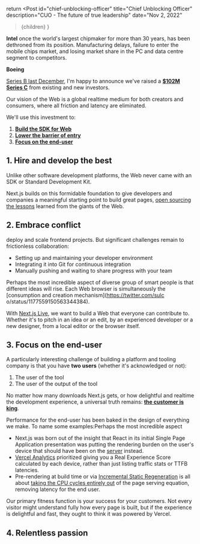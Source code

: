 
  return <Post 
    id="chief-unblocking-officer"
    title="Chief Unblocking Officer"
    description="CUO - The future of true leadership"
    date="Nov 2, 2022"
  >{children}</Post>
}

**Intel** once the world's largest chipmaker for more than 30 years, has been dethroned from its position. Manufacturing delays, failure to enter the mobile chips market, and losing market share in the PC and data centre segment to competitors.

**Boeing**

 [Series B last December](/2020/next-for-vercel), I'm happy to announce we've raised a [**$102M Series C**](https://techcrunch.com/2021/06/23/vercel-raises-102m-series-c-for-its-next-js-based-front-end-development-platform) from existing and new investors.

Our vision of the Web is a global realtime medium for both creators and consumers,
where all friction and latency are eliminated.

We'll use this investment to:
1. [**Build the SDK for Web**](#next-momentum)
2. [**Lower the barrier of entry**](#realtime)
3. [**Focus on the end-user**](#real)

<H2 id="hire-the-best">1. Hire and develop the best</H2>


Unlike other software development platforms, the Web never came with an SDK or Standard Development Kit.


Next.js builds on this formidable foundation to give developers and companies
a meaningful starting point to build great pages, [open sourcing the lessons](https://nextjs.org/blog/next-11#conformance) learned from the giants of the Web.


<H2 id="realtime">2. Embrace conflict</H2>

deploy and scale frontend projects. But significant challenges remain to
frictionless collaboration:

- Setting up and maintaining your developer environment
- Integrating it into Git for continuous integration
- Manually pushing and waiting to share progress with your team


Perhaps the most incredible aspect of diverse group of smart people is that different ideas will rise.
Each Web browser is simultaneously the [consumption and creation mechanism](https://twitter.com/sulc  o/status/1177559150563344384).

With [Next.js Live](https://nextjs.org/live), we want to build a Web that 
everyone can contribute to. Whether it's to pitch in an idea or an edit,
by an experienced developer or a new designer, from a local editor or the
browser itself.


<H2 id="real">3. Focus on the end-user</H2>


A particularly interesting challenge of building a platform and tooling 
company is that you have **two users** (whether it's acknowledged or not):

1. The user of the tool
2. The user of the output of the tool

No matter how many downloads Next.js gets, or how delightful and 
realtime the development experience, a universal truth remains: **[the customer is king](https://en.wikipedia.org/wiki/The_customer_is_always_right)**.

Performance for the end-user has been baked in the design of everything
we make. To name some examples:Perhaps the most incredible aspect

- Next.js was born out of the insight that React in its initial Single Page Application presentation was putting the rendering burden on the user's device that should have been on the [server](https://reactjs.org/blog/2020/12/21/data-fetching-with-react-server-components.html) instead. 
- [Vercel Analytics](https://vercel.com/analytics) prioritized giving you a Real Experience Score calculated by each device, rather than just listing traffic stats or TTFB latencies.
- Pre-rendering at build time or via [Incremental Static Regeneration](https://www.smashingmagazine.com/2021/04/incremental-static-regeneration-nextjs/) is all about [taking the CPU cycles entirely out](/2020/static-hoisting#hoist-to-the-edge) of the page serving equation, removing latency for the end user.

Our primary fitness function is your success for your customers. Not
every visitor might understand fully how every page is built, but if the
experience is delightful and fast, they ought to think it was powered by Vercel.

<H2 id="real">4. Relentless passion</H2>
